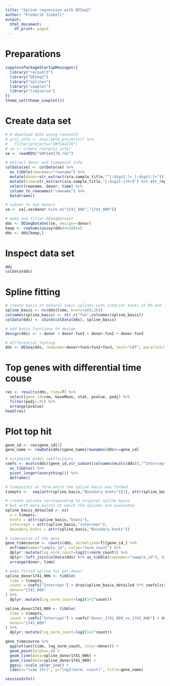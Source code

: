 ```yaml
---
title: "Spline regression with DESeq2"
author: "Frederik Ziebell"
output:
  html_document:
    df_print: paged
---
```



# Preparations
```r
suppressPackageStartupMessages({
  library("recount3")
  library("DESeq2")
  library("splines")
  library("cowplot")
  library("tidyverse")
})
theme_set(theme_cowplot())
```

# Create data set
```r
# # download data using recount3
# proj_info <- available_projects() %>% 
#   filter(project=="SRP144178")
# se <- create_rse(proj_info)
se <- readRDS("SRP144178.rds")

# extract donor and timepoint info
colData(se) <- colData(se) %>% 
  as_tibble(rownames="rowname") %>% 
  mutate(donor=str_extract(sra.sample_title,"^[:digit:]+_[:digit:]+")) %>% 
  mutate(time=str_extract(sra.sample_title,"[:digit:]+hr$") %>% str_replace("hr","") %>% as.double()) %>% 
  select(rowname, donor, time) %>% 
  column_to_rownames("rowname") %>% 
  DataFrame()

# subset to two donors
se <- se[,se$donor %in% c("1741_006","1741_009")]

# make and filter DESeqDataSet
dds <- DESeqDataSet(se, design=~donor)
keep <- rowSums(assay(dds)>=10)>=5
dds <- dds[keep,]
```

# Inspect data set
```r
dds
colData(dds)
```

# Spline fitting
```r
# create basis of natural cubic splines with interior knots at 8h and 16h
spline_basis <- ns(dds$time, knots=c(8,16))
colnames(spline_basis) <- str_c("fun",colnames(spline_basis))
colData(dds) <- cbind(colData(dds), spline_basis)

# add basis functions to design
design(dds) <- ~ donor + donor:fun1 + donor:fun2 + donor:fun3

# differential testing
dds <- DESeq(dds, reduced=~donor+fun1+fun2+fun3, test="LRT", parallel=T)
```

# Top genes with differential time couse
```r
res <- results(dds, tidy=T) %>%
  select(gene_id=row, baseMean, stat, pvalue, padj) %>% 
  filter(padj<.01) %>% 
  arrange(pvalue)
head(res)
```

# Plot top hit
```r
gene_id <- res$gene_id[1]
gene_name <- rowData(dds)$gene_name[rownames(dds)==gene_id]

# estimated model coefficients
coefs <- mcols(dds)[gene_id,str_subset(colnames(mcols(dds)),"^Intercept|^donor|^fun")] %>% 
  as_tibble() %>% 
  pivot_longer(everything()) %>% 
  deframe()

# timepoints at form which the spline basis was formed
timepts <-  seq(attr(spline_basis,"Boundary.knots")[1], attr(spline_basis,"Boundary.knots")[2], length.out=100)

# create splines corresponding to original spline basis
# but with more points at which the splines are evaluated
spline_basis_detailed <- ns(
  x = timepts, 
  knots = attr(spline_basis,"knots"),
  intercept = attr(spline_basis,"intercept"),
  Boundary.knots = attr(spline_basis,"Boundary.knots"))

# timecourse of the gene
gene_timecourse <- counts(dds, normalized=T)[gene_id,] %>% 
  enframe(name="sample_id", value="norm_count") %>% 
  dplyr::mutate(log_norm_count=log2(1+norm_count)) %>% 
  dplyr::left_join(colData(dds) %>% as_tibble(rownames="sample_id"), by="sample_id") %>% 
  arrange(donor, time)

# make fitted spline for per donor
spline_donor1741_006 <- tibble(
  time = timepts,
  count = coefs["Intercept"] + drop(spline_basis_detailed %*% coefs[str_c("donor1741_006.fun",1:ncol(spline_basis_detailed))]),
  donor="1741_006"
) %>% 
  dplyr::mutate(log_norm_count=log2(1+2^count))

spline_donor1741_009 <- tibble(
  time = timepts,
  count = coefs["Intercept"] + coefs["donor_1741_009_vs_1741_006"] + drop(spline_basis_detailed %*% coefs[str_c("donor1741_009.fun",1:ncol(spline_basis_detailed))]),
  donor="1741_009"
) %>% 
  dplyr::mutate(log_norm_count=log2(1+2^count))

gene_timecourse %>% 
  ggplot(aes(time, log_norm_count, color=donor)) +
  geom_point(alpha=.6) + 
  geom_line(data=spline_donor1741_006) +
  geom_line(data=spline_donor1741_009) +
  ggsci::scale_color_jco() +
  labs(x="time [hr]", y="log2(norm. count)", title=gene_name)
```

```r
sessionInfo()
```